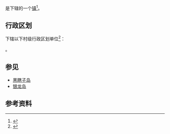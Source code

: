{{中国乡级行政区|23/08/33/104/000}}

'''{{PAGENAMEBASE}}'''是{{PRC admin/fullname|23/08/33/104/000|3}}下辖的一个[[行政建制镇|镇]]<ref>{{PRC admin/ref sgc|{{PRC admin/parent|23/08/33/104/000}}}}</ref>。

== 行政区划 ==
{{PAGENAMEBASE}}下辖以下村级行政区划单位<ref>{{PRC admin/ref sgc|23/08/33/104/000}}</ref>：

{{PRC admin/children|23/08/33/104/000}}。

== 参见 ==
*[[黑瞎子岛|黑瞎子岛]]
*[[银龙岛|银龙岛]]

== 参考资料 ==
{{reflist}}

{{黑龙江行政区划小作品}}
{{PRC admin/navcat|23/08/33/104/000}}